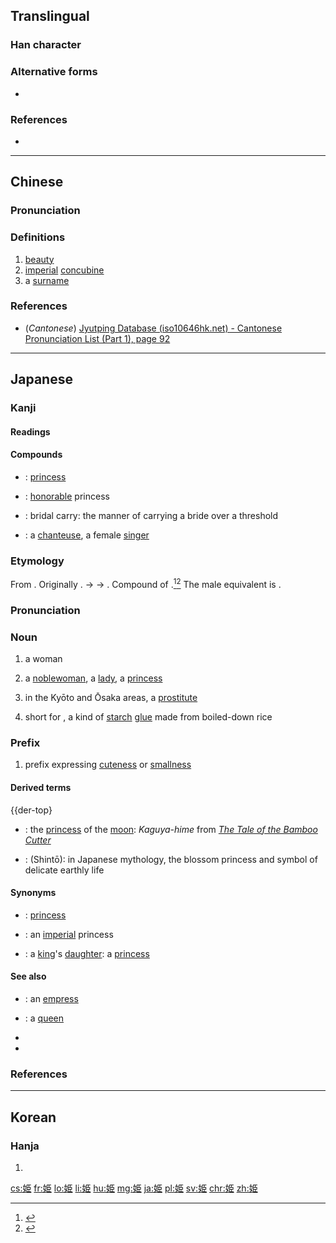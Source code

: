 ==Translingual==

===Han character===
{{Han char|rn=38|rad=女|as=06|sn=9|four=41417|canj=VSLL,XVSLL|ids=⿰女臣|alt=姬}}

===Alternative forms===
* {{term|lang=mul|姬}}

===References===
* {{Han ref|kx=0260.220|dkj=06229|dj=0526.210|hdz=21043.040|uh=59EB|ud=23019}}

----

==Chinese==
{{zh-forms|s=姬}}

===Pronunciation===
{{zh-pron
|m=jī
|c=can2
|mc=
|oc=
|ma=
|cat=n,pn
}}

===Definitions===
# [[beauty]]
# [[imperial]] [[concubine]]
# a [[surname]]

===References===
*(''Cantonese'') [http://www.iso10646hk.net/jp/document/download.jsp Jyutping Database (iso10646hk.net) - Cantonese Pronunciation List (Part 1), page 92]

----

==Japanese==
{{wikipedia|lang=ja}}
{{wikipedia|Hime}}

===Kanji===
{{ja-kanji|grade=c|rs=女06|style=s|kyu=姬}}

====Readings====
{{ja-readings
|goon=[[き]] (ki) {{non-joyo-reading}}
|kanon=[[き]] (ki) {{non-joyo-reading}}
|kun=[[ひめ]] (hime)
|nanori=[[ひめ]] (hime), [[こひめ]] (kohime), [[ひめさき]] (himesaki), [[ぷりんせす]] (purinsesu), [[れもん]] (remon)
}}

====Compounds====
{{der-top|Compounds}}
* {{ja-r|お姫|おひめ}}: [[princess]]
* {{ja-r|姫様|ひめ-さま}}: [[honorable]] princess {{qualifier|term of address or reference}}
* {{ja-r|お姫様抱っこ|お-ひめ-さま だっこ}}: {{qualifier|slang}} bridal carry: the manner of carrying a bride over a threshold
* {{ja-r|歌姫|うたひめ}}: a [[chanteuse]], a female [[singer]]
{{der-bottom}}

===Etymology===
{{ja-kanjitab|yomi=k|ひめ}}
From {{etyl|ojp|ja|sort=ひめ}}. Originally {{IPAchar|/pi<sub>1</sub>me<sub>1</sub>/}}. {{IPAchar|*[pime]}} → {{IPAchar|[ɸime]}} → {{IPAchar|[hime]}}. Compound of {{compound|lang=ja|sort=ひめ|日|tr1=hi|t1=sun|女|tr2=me|t2=woman}}.<ref name="KDJ">{{R:Kokugo Dai Jiten}}</ref><ref name="DJR">{{R:Daijirin}}</ref> The male equivalent is {{m|ja|彦|tr=hiko}}.

===Pronunciation===
{{ja-pron|yomi=k|ひめ|acc=1|acc_ref=DJR}}

===Noun===
{{ja-noun|ひめ}}

# {{context|lang=ja|sort=ひめ|euphemistic}} a woman
# a [[noblewoman]], a [[lady]], a [[princess]]
# {{context|lang=ja|sort=ひめ|slang}} in the Kyōto and Ōsaka areas, a [[prostitute]]
# short for {{m|ja|姫糊|tr=himenori}}, a kind of [[starch]] [[glue]] made from boiled-down rice

===Prefix===
{{ja-pos|prefix|ひめ}}

# prefix expressing [[cuteness]] or [[smallness]]

====Derived terms====
{{der-top}
* {{ja-r|月の姫|つき-の-ひめ}}: the [[princess]] of the [[moon]]: ''Kaguya-hime'' from ''[[w:The Tale of the Bamboo Cutter|The Tale of the Bamboo Cutter]]''
* {{ja-r|木花之開耶姫|^こ-の-はな-の-さく-ひめ}}: (Shintō): in Japanese mythology, the blossom princess and symbol of delicate earthly life
{{der-bottom}}

====Synonyms====
* {{sense|princess}} {{ja-r|プリンセス}}: [[princess]]
* {{sense|princess}} {{ja-r|皇女|こうじょ}}: an [[imperial]] princess
* {{sense|princess}} {{ja-r|王女|おうじょ}}: a [[king]]'s [[daughter]]: a [[princess]]

====See also====
* {{ja-r|女皇|じょこう}}: an [[empress]]
* {{ja-r|女王|じょおう}}: a [[queen]]
* {{pedialite|Princess}}
* {{pedialite|Noblewoman}}

===References===
<references/>

----

==Korean==

===Hanja===
{{ko-hanja|hangeul=희|rv=hui|mr=hŭi|y=huy}}

# {{defn|lang=ko|sort=女06}}

[[cs:姫]]
[[fr:姫]]
[[lo:姫]]
[[li:姫]]
[[hu:姫]]
[[mg:姫]]
[[ja:姫]]
[[pl:姫]]
[[sv:姫]]
[[chr:姫]]
[[zh:姫]]
